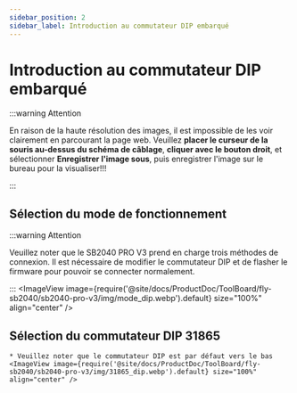 ```yaml
---
sidebar_position: 2
sidebar_label: Introduction au commutateur DIP embarqué
---
```


# Introduction au commutateur DIP embarqué

:::warning Attention

En raison de la haute résolution des images, il est impossible de les voir clairement en parcourant la page web. Veuillez **placer le curseur de la souris au-dessus du schéma de câblage**, **cliquer avec le bouton droit**, et sélectionner **Enregistrer l'image sous**, puis enregistrer l'image sur le bureau pour la visualiser!!!

:::

## Sélection du mode de fonctionnement

:::warning Attention

Veuillez noter que le SB2040 PRO V3 prend en charge trois méthodes de connexion. Il est nécessaire de modifier le commutateur DIP et de flasher le firmware pour pouvoir se connecter normalement.

:::
    <ImageView image={require('@site/docs/ProductDoc/ToolBoard/fly-sb2040/sb2040-pro-v3/img/mode_dip.webp').default} size="100%" align="center" />

## Sélection du commutateur DIP 31865

    * Veuillez noter que le commutateur DIP est par défaut vers le bas
    <ImageView image={require('@site/docs/ProductDoc/ToolBoard/fly-sb2040/sb2040-pro-v3/img/31865_dip.webp').default} size="100%" align="center" />
